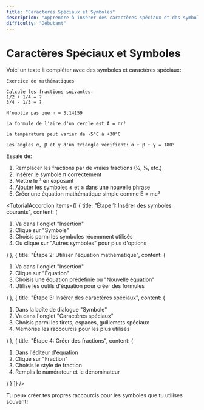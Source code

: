 ```yaml
---
title: "Caractères Spéciaux et Symboles"
description: "Apprendre à insérer des caractères spéciaux et des symboles mathématiques dans Word 2021"
difficulty: "Débutant"
---
```


<CenteredContent>

# Caractères Spéciaux et Symboles

<ExerciseCard title="Exercice de mathématiques">

Voici un texte à compléter avec des symboles et caractères spéciaux:

```
Exercice de mathématiques

Calcule les fractions suivantes:
1/2 + 1/4 = ?
3/4 - 1/3 = ?

N'oublie pas que π ≈ 3,14159

La formule de l'aire d'un cercle est A = πr²

La température peut varier de -5°C à +30°C

Les angles α, β et γ d'un triangle vérifient: α + β + γ = 180°
```

Essaie de:
1. Remplacer les fractions par de vraies fractions (½, ¼, etc.)
2. Insérer le symbole π correctement
3. Mettre le ² en exposant
4. Ajouter les symboles ≤ et ≥ dans une nouvelle phrase
5. Créer une équation mathématique simple comme E = mc²

</ExerciseCard>

<TutorialAccordion items={[
  {
    title: "Étape 1: Insérer des symboles courants",
    content: (
      <ol>
        <li>Va dans l'onglet "Insertion"</li>
        <li>Clique sur "Symbole"</li>
        <li>Choisis parmi les symboles récemment utilisés</li>
        <li>Ou clique sur "Autres symboles" pour plus d'options</li>
      </ol>
    )
  },
  {
    title: "Étape 2: Utiliser l'équation mathématique",
    content: (
      <ol>
        <li>Va dans l'onglet "Insertion"</li>
        <li>Clique sur "Équation"</li>
        <li>Choisis une équation prédéfinie ou "Nouvelle équation"</li>
        <li>Utilise les outils d'équation pour créer des formules</li>
      </ol>
    )
  },
  {
    title: "Étape 3: Insérer des caractères spéciaux",
    content: (
      <ol>
        <li>Dans la boîte de dialogue "Symbole"</li>
        <li>Va dans l'onglet "Caractères spéciaux"</li>
        <li>Choisis parmi les tirets, espaces, guillemets spéciaux</li>
        <li>Mémorise les raccourcis pour les plus utilisés</li>
      </ol>
    )
  },
  {
    title: "Étape 4: Créer des fractions",
    content: (
      <ol>
        <li>Dans l'éditeur d'équation</li>
        <li>Clique sur "Fraction"</li>
        <li>Choisis le style de fraction</li>
        <li>Remplis le numérateur et le dénominateur</li>
      </ol>
    )
  }
]} />

<Tip>
Tu peux créer tes propres raccourcis pour les symboles que tu utilises souvent!
</Tip>

</CenteredContent>